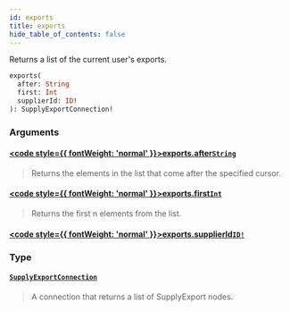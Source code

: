 ```yaml
---
id: exports
title: exports
hide_table_of_contents: false
---
```








Returns a list of the current user's exports.

```graphql
exports(
  after: String
  first: Int
  supplierId: ID!
): SupplyExportConnection!
```


### Arguments

#### [<code style={{ fontWeight: 'normal' }}>exports.<b>after</b></code>](#)<Bullet />[`String`](/supply/api/graphql-admin/reference/scalars/string) <Badge class="secondary" text="scalar"/>
> Returns the elements in the list that come after the specified cursor.
> 

#### [<code style={{ fontWeight: 'normal' }}>exports.<b>first</b></code>](#)<Bullet />[`Int`](/supply/api/graphql-admin/reference/scalars/int) <Badge class="secondary" text="scalar"/>
> Returns the first n elements from the list.
> 

#### [<code style={{ fontWeight: 'normal' }}>exports.<b>supplierId</b></code>](#)<Bullet />[`ID!`](/supply/api/graphql-admin/reference/scalars/id) <Badge class="secondary" text="non-null"/> <Badge class="secondary" text="scalar"/>
> 
> 

### Type

#### [`SupplyExportConnection`](/supply/api/graphql-admin/reference/objects/supply-export-connection) <Badge class="secondary" text="object"/>
> A connection that returns a list of SupplyExport nodes.
> 






